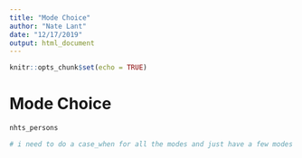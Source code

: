```yaml
---
title: "Mode Choice"
author: "Nate Lant"
date: "12/17/2019"
output: html_document
---
```


```r
knitr::opts_chunk$set(echo = TRUE)
```

# Mode Choice

```r
nhts_persons

# i need to do a case_when for all the modes and just have a few modes
```
